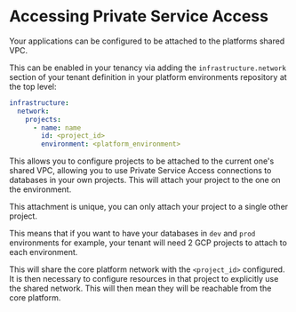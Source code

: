 
# Accessing Private Service Access


Your applications can be configured to be attached to the platforms shared VPC.

This can be enabled in your tenancy via adding the `infrastructure.network` section of your tenant definition in your platform environments repository at the top level:

```yaml
infrastructure:
  network:
    projects:
      - name: name
        id: <project_id>
        environment: <platform_environment>
```

This allows you to configure projects to be attached to the current one's shared VPC, allowing you to use Private Service Access connections to databases in your own projects. This will attach your project to the one on the environment.

<Callout>

This attachment is unique, you can only attach your project to a single other project.

</Callout>

This means that if you want to have your databases in `dev` and `prod` environments for example, your tenant will need 2 GCP projects to attach to each environment.

This will share the core platform network with the `<project_id>` configured. It is then necessary to configure resources in that project to explicitly use the shared network. This will then mean they will be reachable from the core platform.
